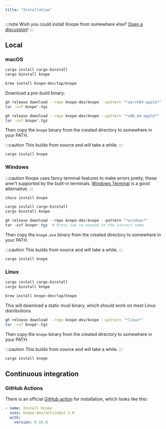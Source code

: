 ```yaml
---
title: "Installation"
---
```



:::note
Wish you could install Knope from somewhere else? [Open a discussion](https://github.com/knope-dev/knope/discussions/new?category=ideas)!
:::

## Local

### macOS

<Tabs>

<TabItem label="cargo-binstall">

```sh
cargo install cargo-binstall
cargo binstall knope
```

</TabItem>

<TabItem label="Homebrew">

```sh
brew install knope-dev/tap/knope
```

</TabItem>

<TabItem label="GitHub CLI">

Download a pre-build binary:

<Tabs>

<TabItem label="Apple Silicon">

```sh
gh release download --repo knope-dev/knope --pattern "*aarch64-apple*"
tar -xvf knope*.tgz
```

</TabItem>

<TabItem label="Intel">

```sh
gh release download --repo knope-dev/knope --pattern "*x86_64-apple*"
tar -xvf knope*.tgz
```

</TabItem>

</Tabs>

Then copy the `knope` binary from the created directory to somewhere in your PATH.

</TabItem>

<TabItem label="Cargo">

:::caution
This builds from source and will take a while.
:::

```sh
cargo install knope
```

</TabItem>

</Tabs>

### Windows

:::caution
Knope uses fancy terminal features to make errors pretty, these aren't supported by the built-in terminals.
[Windows Terminal](https://apps.microsoft.com/detail/9N0DX20HK701) is a good alternative.
:::

<Tabs>

<TabItem label="Chocolatey">

```powershell
choco install knope
```

</TabItem>
<TabItem label="cargo-binstall">

```sh
cargo install cargo-binstall
cargo binstall knope
```

</TabItem>

<TabItem label="GitHub CLI">

```powershell title="PowerShell"
gh release download --repo knope-dev/knope --pattern "*windows*"
tar -xvf knope*.tgz  # Press tab to expand to the correct name
```

Then copy the `knope.exe` binary from the created directory to somewhere in your PATH.

</TabItem>

<TabItem label="Cargo">

:::caution
This builds from source and will take a while.
:::

```sh
cargo install knope
```

</TabItem>

</Tabs>

### Linux

<Tabs>

<TabItem label="cargo-binstall">

```sh
cargo install cargo-binstall
cargo binstall knope
```

</TabItem>

<TabItem label="Homebrew">

```sh
brew install knope-dev/tap/knope
```

</TabItem>

<TabItem label="GitHub CLI">

This will download a static musl binary, which should work on most Linux distributions.

```sh
gh release download --repo knope-dev/knope --pattern "*linux*"
tar -xvf knope*.tgz
```

Then copy the `knope` binary from the created directory to somewhere in your PATH.

</TabItem>

<TabItem label="Cargo">

:::caution
This builds from source and will take a while.
:::

```sh
cargo install knope
```

</TabItem>

</Tabs>

## Continuous integration

### GitHub Actions

There is an official [GitHub action](https://github.com/marketplace/actions/install-knope) for installation, which looks like this:

```yaml
- name: Install Knope
  uses: knope-dev/action@v2.1.0
  with:
    version: 0.19.0
```
